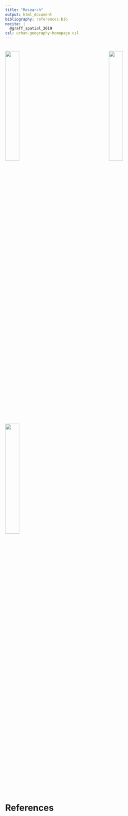 ```yaml
---
title: "Research"
output: html_document
bibliography: references.bib
nocite: | 
  @graff_spatial_2019
csl: urban-geography-homepage.csl
---
```


<link rel="stylesheet" href="styles.css" type="text/css">
<img src="images/DRC.png" style="width:30%; margin-right: 20px; margin-top: 20px" align="center">
<img src="images/African_gridcells_zeta.png" style="width:30%; margin-right: 20px; margin-top: 20px" align="center">
<img src="images/minutes_to_Nairobi.png" style="width:30%; margin-right: 20px; margin-top: 20px" align="center">

<style>
body {
text-align: justify}
</style>



# References